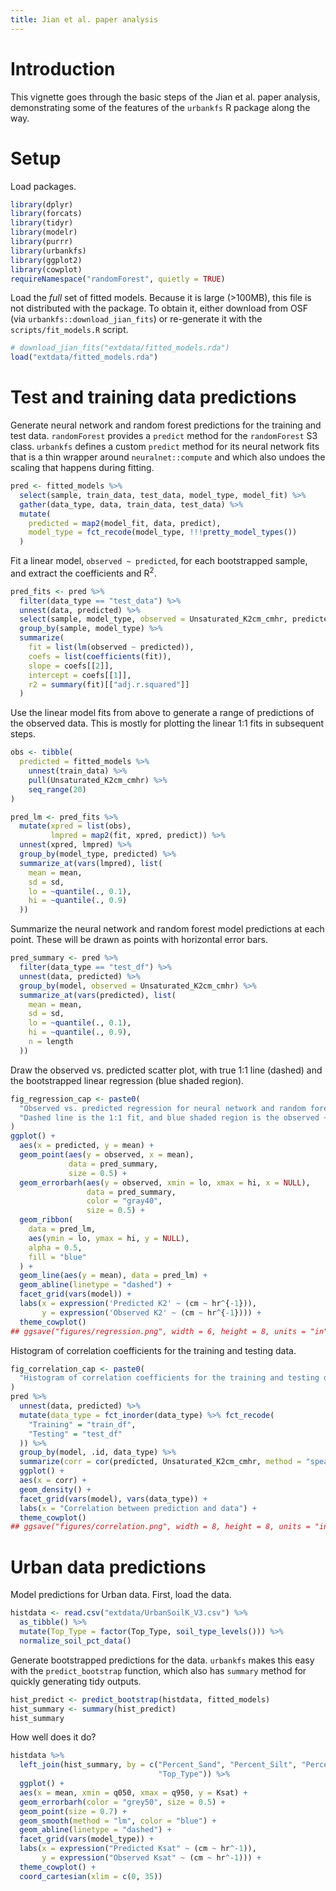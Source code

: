 ```yaml
---
title: Jian et al. paper analysis
---
```


# Introduction

This vignette goes through the basic steps of the Jian et al. paper analysis, demonstrating some of the features of the `urbankfs` R package along the way.

# Setup

Load packages.

```r
library(dplyr)
library(forcats)
library(tidyr)
library(modelr)
library(purrr)
library(urbankfs)
library(ggplot2)
library(cowplot)
requireNamespace("randomForest", quietly = TRUE)
```

Load the _full_ set of fitted models.
Because it is large (>100MB), this file is not distributed with the package.
To obtain it, either download from OSF (via `urbankfs::download_jian_fits`) or re-generate it with the `scripts/fit_models.R` script.

```r
# download_jian_fits("extdata/fitted_models.rda")
load("extdata/fitted_models.rda")
```

# Test and training data predictions

Generate neural network and random forest predictions for the training and test data.
`randomForest` provides a `predict` method for the `randomForest` S3 class.
`urbankfs` defines a custom `predict` method for its neural network fits that is a thin wrapper around `neuralnet::compute` and which also undoes the scaling that happens during fitting.

```r
pred <- fitted_models %>%
  select(sample, train_data, test_data, model_type, model_fit) %>%
  gather(data_type, data, train_data, test_data) %>%
  mutate(
    predicted = map2(model_fit, data, predict),
    model_type = fct_recode(model_type, !!!pretty_model_types())
  )
```

Fit a linear model, `observed ~ predicted`, for each bootstrapped sample, and extract the coefficients and R^2^.

```r
pred_fits <- pred %>%
  filter(data_type == "test_data") %>%
  unnest(data, predicted) %>%
  select(sample, model_type, observed = Unsaturated_K2cm_cmhr, predicted) %>%
  group_by(sample, model_type) %>%
  summarize(
    fit = list(lm(observed ~ predicted)),
    coefs = list(coefficients(fit)),
    slope = coefs[[2]],
    intercept = coefs[[1]],
    r2 = summary(fit)[["adj.r.squared"]]
  )
```

Use the linear model fits from above to generate a range of predictions of the observed data.
This is mostly for plotting the linear 1:1 fits in subsequent steps.

```r
obs <- tibble(
  predicted = fitted_models %>%
    unnest(train_data) %>%
    pull(Unsaturated_K2cm_cmhr) %>%
    seq_range(20)
)

pred_lm <- pred_fits %>%
  mutate(xpred = list(obs),
         lmpred = map2(fit, xpred, predict)) %>%
  unnest(xpred, lmpred) %>%
  group_by(model_type, predicted) %>%
  summarize_at(vars(lmpred), list(
    mean = mean,
    sd = sd,
    lo = ~quantile(., 0.1),
    hi = ~quantile(., 0.9)
  ))
```

Summarize the neural network and random forest model predictions at each point.
These will be drawn as points with horizontal error bars.

```r
pred_summary <- pred %>%
  filter(data_type == "test_df") %>%
  unnest(data, predicted) %>%
  group_by(model, observed = Unsaturated_K2cm_cmhr) %>%
  summarize_at(vars(predicted), list(
    mean = mean,
    sd = sd,
    lo = ~quantile(., 0.1),
    hi = ~quantile(., 0.9),
    n = length
  ))
```

Draw the observed vs. predicted scatter plot, with true 1:1 line (dashed) and the bootstrapped linear regression (blue shaded region).

```r
fig_regression_cap <- paste0(
  "Observed vs. predicted regression for neural network and random forest models. ",
  "Dashed line is the 1:1 fit, and blue shaded region is the observed ~ predicted regression."
)
ggplot() +
  aes(x = predicted, y = mean) +
  geom_point(aes(y = observed, x = mean),
             data = pred_summary,
             size = 0.5) +
  geom_errorbarh(aes(y = observed, xmin = lo, xmax = hi, x = NULL),
                 data = pred_summary,
                 color = "gray40",
                 size = 0.5) +
  geom_ribbon(
    data = pred_lm,
    aes(ymin = lo, ymax = hi, y = NULL),
    alpha = 0.5,
    fill = "blue"
  ) +
  geom_line(aes(y = mean), data = pred_lm) +
  geom_abline(linetype = "dashed") +
  facet_grid(vars(model)) +
  labs(x = expression('Predicted K2' ~ (cm ~ hr^{-1})),
       y = expression('Observed K2' ~ (cm ~ hr^{-1}))) +
  theme_cowplot()
## ggsave("figures/regression.png", width = 6, height = 8, units = "in", dpi = 300)
```

Histogram of correlation coefficients for the training and testing data.

```r
fig_correlation_cap <- paste0(
  "Histogram of correlation coefficients for the training and testing data."
)
pred %>%
  unnest(data, predicted) %>%
  mutate(data_type = fct_inorder(data_type) %>% fct_recode(
    "Training" = "train_df",
    "Testing" = "test_df"
  )) %>%
  group_by(model, .id, data_type) %>%
  summarize(corr = cor(predicted, Unsaturated_K2cm_cmhr, method = "spearman")) %>%
  ggplot() +
  aes(x = corr) +
  geom_density() +
  facet_grid(vars(model), vars(data_type)) +
  labs(x = "Correlation between prediction and data") +
  theme_cowplot()
## ggsave("figures/correlation.png", width = 8, height = 8, units = "in", dpi = 300)
```

# Urban data predictions

Model predictions for Urban data.
First, load the data.

```r
histdata <- read.csv("extdata/UrbanSoilK_V3.csv") %>%
  as_tibble() %>%
  mutate(Top_Type = factor(Top_Type, soil_type_levels())) %>%
  normalize_soil_pct_data()
```

Generate bootstrapped predictions for the data.
`urbankfs` makes this easy with the `predict_bootstrap` function, which also has `summary` method for quickly generating tidy outputs.

```r
hist_predict <- predict_bootstrap(histdata, fitted_models)
hist_summary <- summary(hist_predict)
hist_summary
```

How well does it do?

```r
histdata %>%
  left_join(hist_summary, by = c("Percent_Sand", "Percent_Silt", "Percent_Clay",
                                 "Top_Type")) %>%
  ggplot() +
  aes(x = mean, xmin = q050, xmax = q950, y = Ksat) +
  geom_errorbarh(color = "grey50", size = 0.5) +
  geom_point(size = 0.7) +
  geom_smooth(method = "lm", color = "blue") +
  geom_abline(linetype = "dashed") +
  facet_grid(vars(model_type)) +
  labs(x = expression("Predicted Ksat" ~ (cm ~ hr^-1)),
       y = expression("Observed Ksat" ~ (cm ~ hr^-1))) +
  theme_cowplot() +
  coord_cartesian(xlim = c(0, 35))
```
